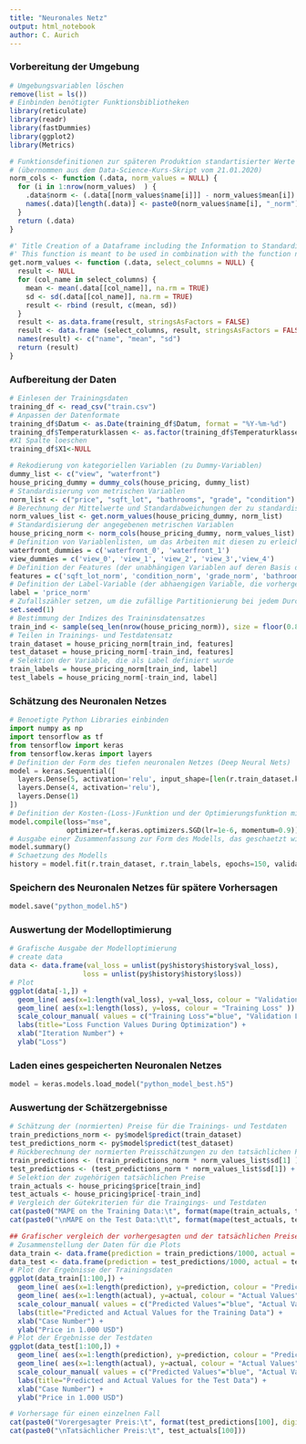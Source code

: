 ```yaml
---
title: "Neuronales Netz"
output: html_notebook
author: C. Aurich
---
```


### Vorbereitung der Umgebung ###
```r
# Umgebungsvariablen löschen
remove(list = ls())
# Einbinden benötigter Funktionsbibliotheken
library(reticulate)
library(readr)
library(fastDummies)
library(ggplot2)
library(Metrics)

# Funktionsdefinitionen zur späteren Produktion standartisierter Werte
# (übernommen aus dem Data-Science-Kurs-Skript vom 21.01.2020)
norm_cols <- function (.data, norm_values = NULL) {
  for (i in 1:nrow(norm_values)  ) {
    .data$norm <- (.data[[norm_values$name[i]]] - norm_values$mean[i]) / norm_values$sd[i]
    names(.data)[length(.data)] <- paste0(norm_values$name[i], "_norm")
  }
  return (.data)
}

#' Title Creation of a Dataframe including the Information to Standardize Variables
#' This function is meant to be used in combination with the function norm_cols
get.norm_values <- function (.data, select_columns = NULL) {
  result <- NULL
  for (col_name in select_columns) {
    mean <- mean(.data[[col_name]], na.rm = TRUE)
    sd <- sd(.data[[col_name]], na.rm = TRUE)
    result <- rbind (result, c(mean, sd))
  }
  result <- as.data.frame(result, stringsAsFactors = FALSE)
  result <- data.frame (select_columns, result, stringsAsFactors = FALSE)
  names(result) <- c("name", "mean", "sd")
  return (result)
}
```

### Aufbereitung der Daten ###
```r
# Einlesen der Trainingsdaten
training_df <- read_csv("train.csv")
# Anpassen der Datenformate
training_df$Datum <- as.Date(training_df$Datum, format = "%Y-%m-%d")
training_df$Temperaturklassen <- as.factor(training_df$Temperaturklassen)
#X1 Spalte loeschen
training_df$X1<-NULL
```

```r
# Rekodierung von kategoriellen Variablen (zu Dummy-Variablen)
dummy_list <- c("view", "waterfront")
house_pricing_dummy = dummy_cols(house_pricing, dummy_list)
# Standardisierung von metrischen Variablen
norm_list <- c("price", "sqft_lot", "bathrooms", "grade", "condition")
# Berechnung der Mittelwerte und Standardabweichungen der zu standardisierenden Variablen
norm_values_list <- get.norm_values(house_pricing_dummy, norm_list)
# Standardisierung der angegebenen metrischen Variablen
house_pricing_norm <- norm_cols(house_pricing_dummy, norm_values_list)
# Definition von Variablenlisten, um das Arbeiten mit diesen zu erleichtern
waterfront_dummies = c('waterfront_0', 'waterfront_1')
view_dummies = c('view_0', 'view_1', 'view_2', 'view_3','view_4')
# Definition der Features (der unabhängigen Variablen auf deren Basis die Vorhersagen erzeugt werden sollen)
features = c('sqft_lot_norm', 'condition_norm', 'grade_norm', 'bathrooms_norm', view_dummies, waterfront_dummies)
# Definition der Label-Variable (der abhaengigen Variable, die vorhergesagt werden soll) sowie
label = 'price_norm'
# Zufallszähler setzen, um die zufällige Partitionierung bei jedem Durchlauf gleich zu halten
set.seed(1)
# Bestimmung der Indizes des Traininsdatensatzes
train_ind <- sample(seq_len(nrow(house_pricing_norm)), size = floor(0.80 * nrow(house_pricing_norm)))
# Teilen in Trainings- und Testdatensatz
train_dataset = house_pricing_norm[train_ind, features]
test_dataset = house_pricing_norm[-train_ind, features]
# Selektion der Variable, die als Label definiert wurde
train_labels = house_pricing_norm[train_ind, label]
test_labels = house_pricing_norm[-train_ind, label]
```


### Schätzung des Neuronalen Netzes
```python
# Benoetigte Python Libraries einbinden
import numpy as np
import tensorflow as tf
from tensorflow import keras
from tensorflow.keras import layers
# Definition der Form des tiefen neuronalen Netzes (Deep Neural Nets)
model = keras.Sequential([
  layers.Dense(5, activation='relu', input_shape=[len(r.train_dataset.keys())]),
  layers.Dense(4, activation='relu'),
  layers.Dense(1)
])
# Definition der Kosten-(Loss-)Funktion und der Optimierungsfunktion mit seinen Hyperparametern
model.compile(loss="mse",
              optimizer=tf.keras.optimizers.SGD(lr=1e-6, momentum=0.9))
# Ausgabe einer Zusammenfassung zur Form des Modells, das geschaetzt wird (nicht notwendig)
model.summary()
# Schaetzung des Modells
history = model.fit(r.train_dataset, r.train_labels, epochs=150, validation_split = 0.1, verbose=0)
```


### Speichern des Neuronalen Netzes für spätere Vorhersagen ###
```python
model.save("python_model.h5")
```


### Auswertung der Modelloptimierung ###
```r
# Grafische Ausgabe der Modelloptimierung
# create data
data <- data.frame(val_loss = unlist(py$history$history$val_loss),
                  loss = unlist(py$history$history$loss))
# Plot
ggplot(data[-1,]) +
  geom_line( aes(x=1:length(val_loss), y=val_loss, colour = "Validation Loss" )) +
  geom_line( aes(x=1:length(loss), y=loss, colour = "Training Loss" )) +
  scale_colour_manual( values = c("Training Loss"="blue", "Validation Loss"="red") ) +
  labs(title="Loss Function Values During Optimization") +
  xlab("Iteration Number") +
  ylab("Loss") 
```


### Laden eines gespeicherten Neuronalen Netzes ###
```python
model = keras.models.load_model("python_model_best.h5")
```


### Auswertung der Schätzergebnisse ###
```r
# Schätzung der (normierten) Preise für die Trainings- und Testdaten
train_predictions_norm <- py$model$predict(train_dataset)
test_predictions_norm <- py$model$predict(test_dataset)
# Rückberechnung der normierten Preisschätzungen zu den tatsächlichen Preisschätzungen bzw. Preisen
train_predictions <- (train_predictions_norm * norm_values_list$sd[1] ) + norm_values_list$mean[1]
test_predictions <- (test_predictions_norm * norm_values_list$sd[1]) + norm_values_list$mean[1]
# Selektion der zugehörigen tatsächlichen Preise
train_actuals <- house_pricing$price[train_ind]
test_actuals <- house_pricing$price[-train_ind]
# Vergleich der Gütekriterien für die Traingings- und Testdaten
cat(paste0("MAPE on the Training Data:\t", format(mape(train_actuals, train_predictions)*100, digits=3, nsmall=2)))
cat(paste0("\nMAPE on the Test Data:\t\t", format(mape(test_actuals, test_predictions)*100, digits=3, nsmall=2)))
```

```r
## Grafischer vergleich der vorhergesagten und der tatsächlichen Preise für die Trainings- und Testdaten
# Zusammenstellung der Daten für die Plots
data_train <- data.frame(prediction = train_predictions/1000, actual = train_actuals/1000)
data_test <- data.frame(prediction = test_predictions/1000, actual = test_actuals/1000)
# Plot der Ergebnisse der Trainingsdaten
ggplot(data_train[1:100,]) +
  geom_line( aes(x=1:length(prediction), y=prediction, colour = "Predicted Values" )) +
  geom_line( aes(x=1:length(actual), y=actual, colour = "Actual Values" )) +
  scale_colour_manual( values = c("Predicted Values"="blue", "Actual Values"="red") ) +
  labs(title="Predicted and Actual Values for the Training Data") +
  xlab("Case Number") +
  ylab("Price in 1.000 USD") 
# Plot der Ergebnisse der Testdaten
ggplot(data_test[1:100,]) +
  geom_line( aes(x=1:length(prediction), y=prediction, colour = "Predicted Values" )) +
  geom_line( aes(x=1:length(actual), y=actual, colour = "Actual Values" )) +
  scale_colour_manual( values = c("Predicted Values"="blue", "Actual Values"="red") ) +
  labs(title="Predicted and Actual Values for the Test Data") +
  xlab("Case Number") +
  ylab("Price in 1.000 USD") 
```

```r
# Vorhersage für einen einzelnen Fall
cat(paste0("Vorergesagter Preis:\t", format(test_predictions[100], digits=2, nsmall =0)))
cat(paste0("\nTatsächlicher Preis:\t", test_actuals[100]))
```